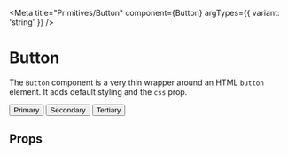 


<Meta
  title="Primitives/Button"
  component={Button}
  argTypes={{
    variant: 'string'
  }}
/>

# Button

The `Button` component is a very thin wrapper around an HTML `button` element. It adds default styling and the `css` prop.

<Canvas>
  <Story name="Basic">
    <Flex
      css={{
        borderWidth: 1,
        flexDirection: 'row',
        justifyContent: 'space-between',
        width: '500px',
        height: '200px'
      }}
    >
      <Button css={{ width: '150px' }}>Primary</Button>
      <Button css={{ width: '150px' }} variant={'secondary'}>
        Secondary
      </Button>
      <Button css={{ width: '150px' }} variant={'tertiary'}>
        Tertiary
      </Button>
    </Flex>
  </Story>
</Canvas>

## Props

<ArgsTable of={Button} />
